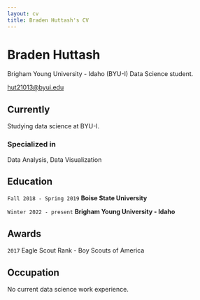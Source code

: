 ```yaml
---
layout: cv
title: Braden Huttash's CV
---
```

# Braden Huttash
Brigham Young University - Idaho (BYU-I) Data Science student.

<div id="webaddress">
<a href="hut21013@byui.edu">hut21013@byui.edu</a>
</div>


## Currently

Studying data science at BYU-I.

### Specialized in

Data Analysis, Data Visualization

## Education

`Fall 2018 - Spring 2019`
__Boise State University__

`Winter 2022 - present`
__Brigham Young University - Idaho__


## Awards

`2017`
Eagle Scout Rank - Boy Scouts of America


## Occupation

No current data science work experience.



<!-- ### Footer

Last updated: April 2024 -->